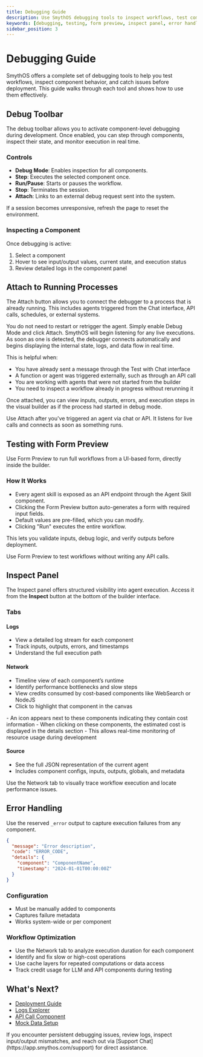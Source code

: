 ```yaml
---
title: Debugging Guide
description: Use SmythOS debugging tools to inspect workflows, test components, and optimize agent performance.
keywords: [debugging, testing, form preview, inspect panel, error handling, logs]
sidebar_position: 3
---
```


# Debugging Guide

SmythOS offers a complete set of debugging tools to help you test workflows, inspect component behavior, and catch issues before deployment. This guide walks through each tool and shows how to use them effectively.

<Spacer size="md" />

## Debug Toolbar

The debug toolbar allows you to activate component-level debugging during development. Once enabled, you can step through components, inspect their state, and monitor execution in real time.

<Arcade src="https://demo.arcade.software/WUoSyQG5iZJ8rSwgUfYL?embed&embed_mobile=tab&embed_desktop=inline&show_copy_link=true" title="Debug Bar | SmythOS" />

### Controls

- **Debug Mode**: Enables inspection for all components.
- **Step**: Executes the selected component once.
- **Run/Pause**: Starts or pauses the workflow.
- **Stop**: Terminates the session.
- **Attach**: Links to an external debug request sent into the system.

If a session becomes unresponsive, refresh the page to reset the environment.

### Inspecting a Component

Once debugging is active:

1. Select a component
2. Hover to see input/output values, current state, and execution status
3. Review detailed logs in the component panel

<Spacer size="md" />

## Attach to Running Processes

The Attach button allows you to connect the debugger to a process that is already running. This includes agents triggered from the Chat interface, API calls, schedules, or external systems.

You do not need to restart or retrigger the agent. Simply enable Debug Mode and click Attach. SmythOS will begin listening for any live executions. As soon as one is detected, the debugger connects automatically and begins displaying the internal state, logs, and data flow in real time.

This is helpful when:

- You have already sent a message through the Test with Chat interface
- A function or agent was triggered externally, such as through an API call
- You are working with agents that were not started from the builder
- You need to inspect a workflow already in progress without rerunning it

Once attached, you can view inputs, outputs, errors, and execution steps in the visual builder as if the process had started in debug mode.

<TipCallout title="How to use Attach after a process starts">
Use Attach after you've triggered an agent via chat or API.  
It listens for live calls and connects as soon as something runs.
</TipCallout>

## Testing with Form Preview

Use Form Preview to run full workflows from a UI-based form, directly inside the builder.

<Arcade src="https://demo.arcade.software/XBNtLdBsPe8BQcts6DC2?embed&embed_mobile=tab&embed_desktop=inline&show_copy_link=true" title="Form Preview | SmythOS" />

### How It Works

- Every agent skill is exposed as an API endpoint through the Agent Skill component.
- Clicking the Form Preview button auto-generates a form with required input fields.
- Default values are pre-filled, which you can modify.
- Clicking "Run" executes the entire workflow.

This lets you validate inputs, debug logic, and verify outputs before deployment.

<TipCallout>
Use Form Preview to test workflows without writing any API calls.
</TipCallout>

<Spacer size="md" />

## Inspect Panel

The Inspect panel offers structured visibility into agent execution. Access it from the **Inspect** button at the bottom of the builder interface.

<Arcade src="https://demo.arcade.software/zsfK97Z4kihLGjCm03GG?embed&embed_mobile=tab&embed_desktop=inline&show_copy_link=true" title="Inspect Panel | SmythOS" />

### Tabs

#### Logs

- View a detailed log stream for each component
- Track inputs, outputs, errors, and timestamps
- Understand the full execution path

#### Network

- Timeline view of each component’s runtime
- Identify performance bottlenecks and slow steps
- View credits consumed by cost-based components like WebSearch or NodeJS
- Click to highlight that component in the canvas

<InfoCallout title="For components that consume credits">
- An icon appears next to these components indicating they contain cost information  
- When clicking on these components, the estimated cost is displayed in the details section  
- This allows real-time monitoring of resource usage during development
</InfoCallout>

#### Source

- See the full JSON representation of the current agent
- Includes component configs, inputs, outputs, globals, and metadata

<InfoCallout title="Tip">
Use the Network tab to visually trace workflow execution and locate performance issues.
</InfoCallout>

<Spacer size="md" />

## Error Handling

<Arcade src="https://demo.arcade.software/2DAttI2qPRtxCQzZHDFn?embed&embed_mobile=tab&embed_desktop=inline&show_copy_link=true" title="Building Workflows | SmythOS" />

Use the reserved `_error` output to capture execution failures from any component.

```json
{
  "message": "Error description",
  "code": "ERROR_CODE",
  "details": {
    "component": "ComponentName",
    "timestamp": "2024-01-01T00:00:00Z"
  }
}
```

### Configuration

- Must be manually added to components
- Captures failure metadata
- Works system-wide or per component

<Arcade src="https://demo.arcade.software/35JnDtVi1ZSrmbRVe2BU?embed&embed_mobile=tab&embed_desktop=inline&show_copy_link=true" title="_error Output | SmythOS" />

### Workflow Optimization

- Use the Network tab to analyze execution duration for each component
- Identify and fix slow or high-cost operations
- Use cache layers for repeated computations or data access
- Track credit usage for LLM and API components during testing

<Spacer size="md" />

## What's Next?

- [Deployment Guide](/docs/agent-deployments/overview)
- [Logs Explorer](/docs/agent-studio/manage-agents/logs)
- [API Call Component](/docs/agent-studio/components/advanced/api-call)
- [Mock Data Setup](/docs/agent-studio/components/advanced/api-call#step-5-enable-mock-mode)

<Spacer size="md" />

<InfoCallout title="Need Help?">
If you encounter persistent debugging issues, review logs, inspect input/output mismatches, and reach out via [Support Chat](https://app.smythos.com/support) for direct assistance.
</InfoCallout>
